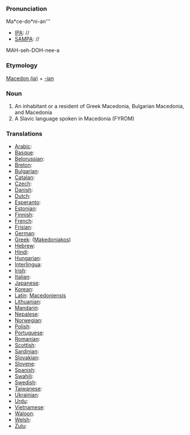 ===Pronunciation===

Ma*ce-do*ni-an'''
*[[IPA]]: //
*[[SAMPA]]: //
MAH-seh-DOH-nee-a
===Etymology===

[[Macedonia|Macedon (ia)]] + [[-ian]]
=== Noun ===

#An inhabitant or a resident of Greek Macedonia, Bulgarian Macedonia, and Macedonia
#A Slavic language spoken in Macedonia (FYROM)
===Translations===

*[[Arabic]]:
*[[Basque]]:
*[[Belorussian]]:
*[[Breton]]:
*[[Bulgarian]]:
*[[Catalan]]:
*[[Czech]]:
*[[Danish]]:
*[[Dutch]]:
*[[Esperanto]]:
*[[Estonian]]:
*[[Finnish]]:
*[[French]]:
*[[Frisian]]:
*[[German]]:
*[[Greek]]: ([[Makedoniakos]])
*[[Hebrew]]:
*[[Hindi]]:
*[[Hungarian]]: 
*[[Interlingua]]:
*[[Irish]]:
*[[Italian]]:
*[[Japanese]]:
*[[Korean]]:
*[[Latin]]: [[Macedoniensis]]
*[[Lithuanian]]:
*[[Mandarin]]:
*[[Nepalese]]:
*[[Norwegian]]:
*[[Polish]]:
*[[Portuguese]]:
*[[Romanian]]:
*[[Scottish]]:
*[[Sardinian]]:
*[[Slovakian]]:
*[[Slovene]]:
*[[Spanish]]:
*[[Swahili]]:
*[[Swedish]]:
*[[Taiwanese]]:
*[[Ukrainian]]:
*[[Urdu]]:
*[[Vietnamese]]:
*[[Waloon]]:
*[[Welsh]]:
*[[Zulu]]: